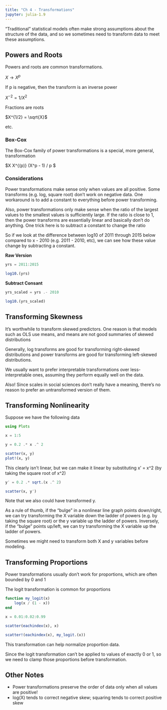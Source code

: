 ```yaml
---
title: "Ch 4 - Transformations"
jupyter: julia-1.9
---
```


"Traditional" statistical models often make strong assumptions about the structure of the data, and so we sometimes need to transform data to meet these assumptions.

## Powers and Roots

Powers and roots are common transformations.

$X \rightarrow X^p$

If p is negative, then the transform is an inverse power

$X^{-2} = 1/X^2$

Fractions are roots

$X^{1/2} = \sqrt{X}$

etc.

### Box-Cox

The Box-Cox family of power transformations is a special, more general, transformation

$X \rightarrow X^{(p)} \equiv (X^p - 1) / p $

### Considerations

Power transformations make sense only when values are all positive. Some transforms (e.g. log, square root) don't work on negative data. One workaround is to add a constant to everything before power transforming.

Also, power transformations only make sense when the ratio of the largest values to the smallest values is sufficiently large. If the ratio is close to 1, then the power transforms are essentially linear and basically don't do anything. One trick here is to subtract a constant to change the ratio

So if we look at the difference between log10 of 2011 through 2015 below compared to x - 2010 (e.g. 2011 - 2010, etc), we can see how these value change by subtracting a constant.

**Raw Version**

```julia
yrs = 2011:2015

log10.(yrs)
```

**Subtract Consant**

```julia
yrs_scaled = yrs .- 2010

log10.(yrs_scaled)
```

## Transforming Skewness

It's worthwhile to transform skewed predictors. One reason is that models such as OLS use means, and means are not good summaries of skewed distributions

Generally, log transforms are good for transforming right-skewed distributions and power transforms are good for transforming left-skewed distributions.

We usually want to prefer interpretable transformations over less-interpretable ones, assuming they perform equally well on the data.

Also! Since scales in social sciences don't really have a meaning, there's no reason to prefer an untransformed version of them.

## Transforming Nonlinearity

Suppose we have the following data

```julia
using Plots
```

```julia
x = 1:5

y = 0.2 .* x .^ 2

scatter(x, y)
plot!(x, y)

```

This clearly isn't linear, but we can make it linear by substituting x' = x^2 (by taking the square root of x^2)

```julia
y′ = 0.2 .* sqrt.(x .^ 2)

scatter(x, y′)
```

Note that we also could have transformed y.

As a rule of thumb, if the "bulge" in a nonlinear line graph points down/right, we can try transforming the X variable down the ladder of powers (e.g. by taking the square root) or the y variable up the ladder of powers. Inversely, if the "bulge" points up/left, we can try transforming the X variable up the ladder of powers.

Sometimes we might need to transform both X and y variables before modeling.

## Transforming Proportions

Power transformations usually don't work for proportions, which are often bounded by 0 and 1

The logit transformation is common for proportions

```julia
function my_logit(x)
    log(x / (1 - x))
end

x = 0.01:0.02:0.99
```

```julia
scatter(eachindex(x), x)
```

```julia
scatter!(eachindex(x), my_logit.(x))
```

This transformation can help normalize proportion data.

Since the logit transformation can't be applied to values of exactly 0 or 1, so we need to clamp those proportions before transformation.

## Other Notes

- Power transformations preserve the order of data only when all values are positive!
- log(X) tends to correct negative skew; squaring tends to correct positive skew